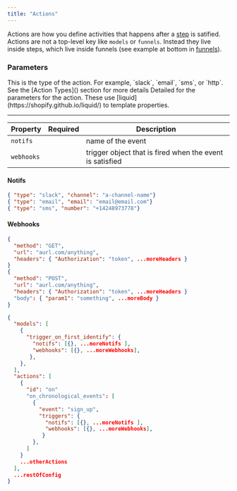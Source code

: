 ```yaml
---
title: "Actions"
---
```


Actions are how you define activities that happens after a [step](/funnels#steps) is satified. Actions are not a
top-level key like `models` or `funnels`. Instead they live inside steps, which live inside funnels (see example at bottom
in [funnels](/funnels)).

### Parameters

<ParamField body="type" type="string" required>
  This is the type of the action. For example, `slack`, `email`, `sms`, or
  `http`. See the [Action Types]() section for more details
</ParamField>

<ParamField body="args" type="object" required>
  Detailed for the parameters for the action. These use
  [liquid](https://shopify.github.io/liquid/) to template properties.
</ParamField>

---

| Property   | Required | Description                                              |
| ---------- | -------- | -------------------------------------------------------- |
| `notifs`   |          | name of the event                                        |
| `webhooks` |          | trigger object that is fired when the event is satisfied |

#### Notifs

```json Notif Examples
{ "type": "slack", "channel": "a-channel-name"}
{ "type": "email", "email": "email@email.com"}
{ "type": "sms", "number": "+14248973778"}
```

#### Webhooks

```json Notif Examples
{
  "method": "GET",
  "url": "aurl.com/anything",
  "headers": { "Authorization": "token", ...moreHeaders }
}
{
  "method": "POST",
  "url": "aurl.com/anything",
  "headers": { "Authorization": "token", ...moreHeaders }
  "body": { "param1": "something", ...moreBody }
}
```

```json Trigger Example
{
  "models": [
    {
      "trigger_on_first_identify": {
        "notifs": [{}, ...moreNotifs ],
        "webhooks": [{}, ...moreWebhooks],
       },
    },
  ],
  "actions": [
    {
      "id": "on"
      "on_chronological_events": [
        {
          "event": "sign_up",
          "triggers": {
            "notifs": [{}, ...moreNotifs ],
            "webhooks": [{}, ...moreWebhooks],
           }
        },
      ]
    }
    ...otherActions
  ],
  ...restOfConfig
}
```
